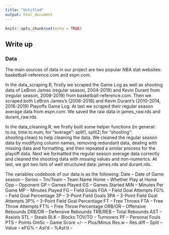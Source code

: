 ```yaml
---
title: "Untitled"
output: html_document
---
```


```r
knitr::opts_chunk$set(echo = TRUE)
```



## Write up

### Data

The main sources of data in our project are two popular NBA stat websites: basketball-reference.com and espn.com.

In the data_scraping.R, firstly we scraped the Game Log as well as shooting data of LeBron James (regular season, 2004-2019) and Kevin Durant from (regular season, 2008-2019) from basketball-reference.com. Then we scraped both LeBron James's (2006-2018) and Kevin Durant's (2010-2014, 2016-2019) Playoffs Game Log. At last we scraped their regular season average data from espn.com. We saved the raw data in james_raw.rds and durant_raw.rds.

In the data_cleaning.R, we firstly built some helper functions (in general: to.na, time.to.num; for "average": split1, split2; for "shooting": shooting.clean) to help cleaning the data. We cleaned the regular season data by modifying column names, removing redundant data, dealing with missing data and formatting, and then repeated a similar process for the playoff data. Next we formatted the regular season average data correctly and cleaned the shooting data with missing values and non-numerics. At last, we got two lists of well structured data: james.rds and durant.rds.

The variables codebook of our data is as the following:
Date -- Date of Game
season -- 
Series -- 
Tm/Team -- Team Name
Home -- Whether Play at Home
Opp -- Opponent
GP -- Games Played
GS -- Games Started
MIN -- Minutes Per Game
MP -- Minutes Played
FG -- Field Goals
FGA -- Field Goal Attempts
FG% -- Field Goal Percentage
3P -- 3-Point Field Goals
3PA -- 3-Point Field Goal Attempts
3P% -- 3-Point Field Goal Percentage
FT -- Free Throws
FTA -- Free Throw Attempts
FT% -- Free Throw Percentage
ORB/OR -- Offensive Rebounds
DRB/DR -- Defensive Rebounds
TRB/REB -- Total Rebounds
AST -- Assists
STL -- Steals
BLK -- Blocks
TOV/TO -- Turnovers
PF -- Personal Fouls
PTS -- Points
GmSc -- Game Score
+/- -- Plus/Minus
Res.w -- 
Res.diff --
Split -- 
Value --
eFG% -- 
Ast'd -- 
%Ast'd -- 




